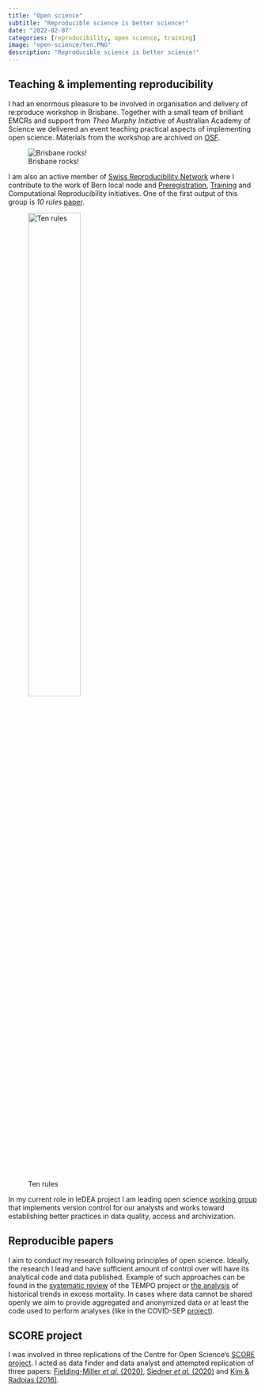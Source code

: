 ```yaml
---
title: "Open science"
subtitle: "Reproducible science is better science!"
date: "2022-02-07"
categories: [reproducibility, open science, training]
image: "open-science/ten.PNG"
description: "Reproducible science is better science!"
---
```


## Teaching & implementing reproducibility

I had an enormous pleasure to be involved in organisation and delivery of re:produce workshop in Brisbane. Together with a small team of brilliant EMCRs and support from *Theo Murphy Initiative* of Australian Academy of Science we delivered an event teaching practical aspects of implementing open science. Materials from the workshop are archived on [OSF](https://osf.io/mw6d3/).  

![Brisbane rocks!](open-science/brisbane.png)

I am also an active member of [Swiss Reproducibility Network](https://www.swissrn.org/) where I contribute to the work of Bern local node and [Preregistration](https://github.com/SwissRN/SNF_prereg), [Training](https://doi.org/10.31219/osf.io/am5ck) and Computational Reproducibility initiatives. One of the first output of this group is *10 rules* [paper](https://doi.org/10.1371/journal.pcbi.1010139).    

![Ten rules](open-science/ten.PNG){width="50%" fig-align="center"}

In my current role in IeDEA project I am leading open science [working group](https://github.com/IeDEA-SA/IeDEA_WG-open-science) that implements version control for our analysts and works toward establishing better practices in data quality, access and archivization.  

## Reproducible papers

I aim to conduct my research following principles of open science. Ideally, the research I lead and have sufficient amount of control over will have its analytical code and data published. Example of such approaches can be found in the [systematic review](https://github.com/RPanczak/TEMPO_syst-rev) of the TEMPO project or [the analysis](https://github.com/RPanczak/ISPM_excess-mortality) of historical trends in excess mortality. In cases where data cannot be shared openly we aim to provide aggregated and anonymized data or at least the code used to perform analyses (like in the COVID-SEP [project](https://github.com/jriou/covid-sep-ch)).   

## SCORE project

I was involved in three replications of the Centre for Open Science's  [SCORE project](https://www.cos.io/score). I acted as data finder and data analyst and attempted replication of three papers: [Fielding-Miller *et al.* (2020)](https://github.com/RPanczak/SCORE_Fielding-Miller_covid_R3pV), [Siedner *et al.* (2020)](https://github.com/RPanczak/SCORE_Siedner_covid_P3NJ) and [Kim & Radoias (2016)](https://github.com/RPanczak/SCORE_Kim_SocSciMed_2016_AqDO).   